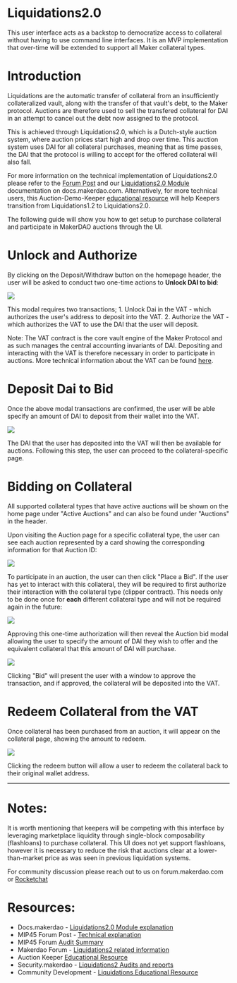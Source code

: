 # Liquidations2.0

This user interface acts as a backstop to democratize access to collateral without having to use command line interfaces. It is an MVP implementation that over-time will be extended to support all Maker collateral types.

# Introduction

Liquidations are the automatic transfer of collateral from an insufficiently collateralized vault, along with the transfer of that vault's debt, to the Maker protocol. Auctions are therefore used to sell the transfered collateral for DAI in an attempt to cancel out the debt now assigned to the protocol.

This is achieved through Liquidations2.0, which is a Dutch-style auction system, where auction prices start high and drop over time. This auction system uses DAI for all collateral purchases, meaning that as time passes, the DAI that the protocol is willing to accept for the offered collateral will also fall.

For more information on the technical implementation of Liquidations2.0 please refer to the [Forum Post](https://forum.makerdao.com/t/mip45-liquidations-2-0-liq-2-0-liquidation-system-redesign/6352) and our [Liquidations2.0 Module](https://docs.makerdao.com/smart-contract-modules/dog-and-clipper-detailed-documentation) documentation on docs.makerdao.com. Alternatively, for more technical users, this Auction-Demo-Keeper [educational resource](https://github.com/makerdao/auction-demo-keeper) will help Keepers transition from Liquidations1.2 to Liquidations2.0.

The following guide will show you how to get setup to purchase collateral and participate in MakerDAO auctions through the UI.

# Unlock and Authorize

By clicking on the Deposit/Withdraw button on the homepage header, the user will be asked to conduct two one-time actions to **Unlock DAI to bid**:

![](https://i.imgur.com/v4pb2Tp.png)

This modal requires two transactions; 1. Unlock Dai in the VAT - which authorizes the user's address to deposit into the VAT. 2. Authorize the VAT - which authorizes the VAT to use the DAI that the user will deposit.

Note: The VAT contract is the core vault engine of the Maker Protocol and as such manages the central accounting invariants of DAI. Depositing and interacting with the VAT is therefore necessary in order to participate in auctions. More technical information about the VAT can be found [here](https://docs.makerdao.com/smart-contract-modules/core-module/vat-detailed-documentation#2-contract-details).

# Deposit Dai to Bid

Once the above modal transactions are confirmed, the user will be able specify an amount of DAI to deposit from their wallet into the VAT.

![](https://i.imgur.com/QVXLCaA.png)

The DAI that the user has deposited into the VAT will then be available for auctions. Following this step, the user can proceed to the collateral-specific page.

# Bidding on Collateral

All supported collateral types that have active auctions will be shown on the home page under "Active Auctions" and can also be found under "Auctions" in the header.

Upon visiting the Auction page for a specific collateral type, the user can see each auction represented by a card showing the corresponding information for that Auction ID:

![](https://i.imgur.com/9wV2uH0.png)

To participate in an auction, the user can then click "Place a Bid". If the user has yet to interact with this collateral, they will be required to first authorize their interaction with the collateral type (clipper contract). This needs only to be done once for **each** different collateral type and will not be required again in the future:

![](https://i.imgur.com/CNkWhwU.png)

Approving this one-time authorization will then reveal the Auction bid modal allowing the user to specify the amount of DAI they wish to offer and the equivalent collateral that this amount of DAI will purchase.

![](https://i.imgur.com/y3ZOlYO.png)

Clicking "Bid" will present the user with a window to approve the transaction, and if approved, the collateral will be deposited into the VAT.

# Redeem Collateral from the VAT

Once collateral has been purchased from an auction, it will appear on the collateral page, showing the amount to redeem.

![](https://i.imgur.com/OmtUXQH.png)

Clicking the redeem button will allow a user to redeem the collateral back to their original wallet address.

---

# Notes:

It is worth mentioning that keepers will be competing with this interface by leveraging marketplace liquidity through single-block composability (flashloans) to purchase collateral. This UI does not yet support flashloans, however it is necessary to reduce the risk that auctions clear at a lower-than-market price as was seen in previous liquidation systems.

For community discussion please reach out to us on forum.makerdao.com or [Rocketchat](https://chat.makerdao.com/home)

# Resources:

- Docs.makerdao - [Liquidations2.0 Module explanation](https://docs.makerdao.com/smart-contract-modules/dog-and-clipper-detailed-documentation#price-as-a-function-of-time)
- MIP45 Forum Post - [Technical explanation](https://forum.makerdao.com/t/mip45-liquidations-2-0-liq-2-0-liquidation-system-redesign/6352)
- MIP45 Forum [Audit Summary](https://forum.makerdao.com/t/mip45-audit-summary/7612)
- Makerdao Forum - [Liquidations2 related information](https://forum.makerdao.com/tag/liq-20)
- Auction Keeper [Educational Resource](https://github.com/makerdao/auction-demo-keeper)
- Security.makerdao - [Liquidations2 Audits and reports](https://security.makerdao.com/liquidations-2.0)
- Community Development - [Liquidations Educational Resource](https://community-development.makerdao.com/en/learn/vaults/liquidation/)

